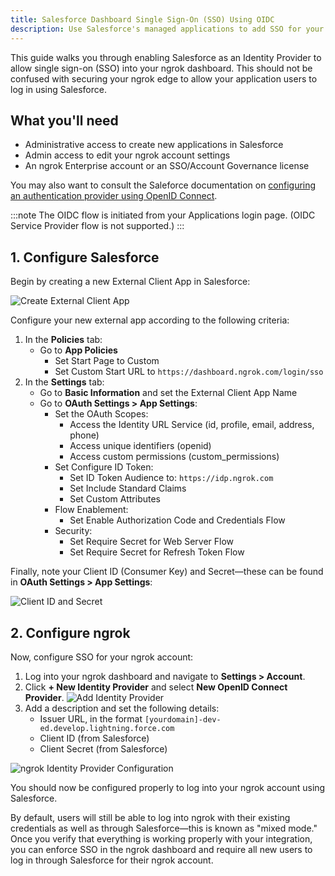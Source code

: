 ```yaml
---
title: Salesforce Dashboard Single Sign-On (SSO) Using OIDC
description: Use Salesforce's managed applications to add SSO for your ngrok dashboard using the OIDC integration
---
```


This guide walks you through enabling Salesforce as an Identity Provider to allow single sign-on (SSO) into your ngrok dashboard.
This should not be confused with securing your ngrok edge to allow your application users to log in using Salesforce.

## What you'll need

- Administrative access to create new applications in Salesforce
- Admin access to edit your ngrok account settings
- An ngrok Enterprise account or an SSO/Account Governance license

You may also want to consult the Saleforce documentation on [configuring an authentication provider using OpenID Connect](https://help.salesforce.com/s/articleView?id=xcloud.sso_provider_openid_connect.htm&type=5).

:::note
The OIDC flow is initiated from your Applications login page.
(OIDC Service Provider flow is not supported.)
:::

## 1. Configure Salesforce

Begin by creating a new External Client App in Salesforce:

![Create External Client App](../img/external_client_create.png)

Configure your new external app according to the following criteria:

1.  In the **Policies** tab:
    - Go to **App Policies**
      - Set Start Page to Custom
      - Set Custom Start URL to `https://dashboard.ngrok.com/login/sso`
2.  In the **Settings** tab:
    - Go to **Basic Information** and set the External Client App Name
    - Go to **OAuth Settings > App Settings**:
      - Set the OAuth Scopes:
        - Access the Identity URL Service (id, profile, email, address, phone)
        - Access unique identifiers (openid)
        - Access custom permissions (custom_permissions)
      - Set Configure ID Token:
        - Set ID Token Audience to: `https://idp.ngrok.com`
        - Set Include Standard Claims
        - Set Custom Attributes
      - Flow Enablement:
        - Set Enable Authorization Code and Credentials Flow
      - Security:
        - Set Require Secret for Web Server Flow
        - Set Require Secret for Refresh Token Flow

Finally, note your Client ID (Consumer Key) and Secret—these can be found in **OAuth Settings > App Settings**:

![Client ID and Secret](../img/keyandsecret.png)

## 2. Configure ngrok

Now, configure SSO for your ngrok account:

1. Log into your ngrok dashboard and navigate to **Settings > Account**.
2. Click **+ New Identity Provider** and select **New OpenID Connect Provider**.
   ![Add Identity Provider](../img/new_oidc_provider.png)
3. Add a description and set the following details:
   - Issuer URL, in the format `[yourdomain]-dev-ed.develop.lightning.force.com`
   - Client ID (from Salesforce)
   - Client Secret (from Salesforce)

![ngrok Identity Provider Configuration](../img/oidc_settings_dash.png)

You should now be configured properly to log into your ngrok account using Salesforce.

By default, users will still be able to log into ngrok with their existing credentials as well as through Salesforce—this is known as "mixed mode."
Once you verify that everything is working properly with your integration, you can enforce SSO in the ngrok dashboard and require all new users to log in through Salesforce for their ngrok account.
